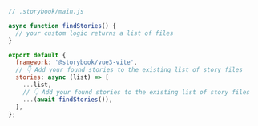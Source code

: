```js
// .storybook/main.js

async function findStories() {
  // your custom logic returns a list of files
}

export default {
  framework: '@storybook/vue3-vite',
  // 👇 Add your found stories to the existing list of story files
  stories: async (list) => [
    ...list,
    // 👇 Add your found stories to the existing list of story files
    ...(await findStories()),
  ],
};
```
